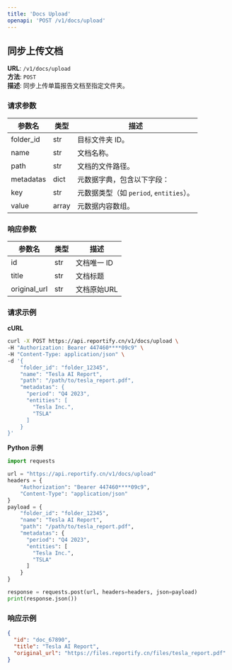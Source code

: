 ```yaml
---
title: 'Docs Upload'
openapi: 'POST /v1/docs/upload'
---
```


## 同步上传文档

**URL**: `/v1/docs/upload`  
**方法**: `POST`  
**描述**: 同步上传单篇报告文档至指定文件夹。

### 请求参数
| 参数名       | 类型    | 描述                             |
|-----------|-------|--------------------------------|
| folder_id | str   | 目标文件夹 ID。                      |
| name      | str   | 文档名称。                          |
| path      | str   | 文档的文件路径。                       |
| metadatas | dict  | 元数据字典，包含以下字段：                  |
|   key     | str   | 元数据类型（如 `period`, `entities`）。 |
|   value   | array | 元数据内容数组。                       |

### 响应参数
| 参数名 | 类型 | 描述         |
|--------|------|--------------|
| id     | str  | 文档唯一 ID   |
| title  | str  | 文档标题      |
| original_url | str | 文档原始URL |

### 请求示例

**cURL**
```bash
curl -X POST https://api.reportify.cn/v1/docs/upload \
-H "Authorization: Bearer 447460****09c9" \
-H "Content-Type: application/json" \
-d '{
    "folder_id": "folder_12345",
    "name": "Tesla AI Report",
    "path": "/path/to/tesla_report.pdf",
    "metadatas": {
      "period": "Q4 2023",
      "entities": [
        "Tesla Inc.",
        "TSLA"
      ]
    }
}'
```

**Python 示例**
```python
import requests

url = "https://api.reportify.cn/v1/docs/upload"
headers = {
    "Authorization": "Bearer 447460****09c9",
    "Content-Type": "application/json"
}
payload = {
    "folder_id": "folder_12345",
    "name": "Tesla AI Report",
    "path": "/path/to/tesla_report.pdf",
    "metadatas": {
      "period": "Q4 2023",
      "entities": [
        "Tesla Inc.",
        "TSLA"
      ]
    }
}

response = requests.post(url, headers=headers, json=payload)
print(response.json())
```

### 响应示例
```json
{
  "id": "doc_67890",
  "title": "Tesla AI Report",
  "original_url": "https://files.reportify.cn/files/tesla_report.pdf"
}
```

